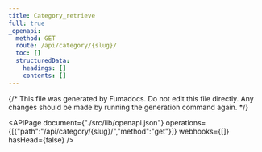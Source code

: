 ```yaml
---
title: Category_retrieve
full: true
_openapi:
  method: GET
  route: /api/category/{slug}/
  toc: []
  structuredData:
    headings: []
    contents: []
---
```

{/* This file was generated by Fumadocs. Do not edit this file directly. Any changes should be made by running the generation command again. */\}

<APIPage document={"./src/lib/openapi.json"} operations={[{"path":"/api/category/{slug}/","method":"get"}]} webhooks={[]} hasHead={false} />
